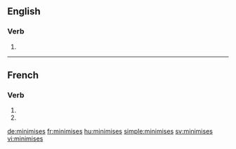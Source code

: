 {{also|minimisés}}
==English==

===Verb===
{{head|en}}

# {{en-third-person singular of|minimise}}

----

==French==

===Verb===
{{fr-verb-form}}

# {{conjugation of|minimiser||2|s|pres|ind|lang=fr}}
# {{conjugation of|minimiser||2|s|pres|sub|lang=fr}}

[[de:minimises]]
[[fr:minimises]]
[[hu:minimises]]
[[simple:minimises]]
[[sv:minimises]]
[[vi:minimises]]